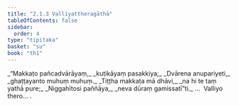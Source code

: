 ```yaml
---
title: "2.1.3 Valliyattheragāthā"
tableOfContents: false
sidebar:
  order: 4
type: "tipitaka"
basket: "su"
book: "th1"
---
```



<DynamicBreadcrumb />

<Division number="125" book="th1" bookNo="19" page="247">

<Paragraph number="280" type="verses" book="th1">
_“Makkaṭo pañcadvārāyaṃ,_  
_kuṭikāyaṃ pasakkiya;_  
_Dvārena anupariyeti,_  
_ghaṭṭayanto muhuṃ muhuṃ._  

</Paragraph>

</Division>
<Division number="126" book="th1" bookNo="19" page="247">

<Paragraph number="281" type="verses" book="th1">
_Tiṭṭha makkaṭa mā dhāvi,_  
_na hi te taṃ yathā pure;_  
_Niggahītosi paññāya,_  
_neva dūraṃ gamissatī”ti._  


</Paragraph>
</Division>

<Paragraph number="282" type="center" book="th1">
…  Valliyo thero… .
</Paragraph>